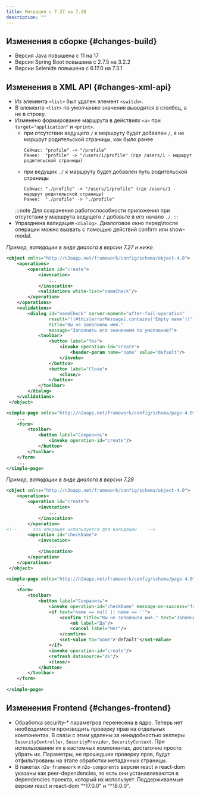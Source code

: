 ```yaml
---
title: Миграция с 7.27 на 7.28
description: ""
---
```


## Изменения в сборке {#changes-build}

- Версия Java повышена с 11 на 17
- Версия Spring Boot повышена с 2.7.5 на 3.2.2
- Версии Selenide повышена c 6.17.0 на 7.3.1

## Изменения в XML API {#changes-xml-api}

- Из элемента `<list>` был удален элемент `<switch>`.
- В элементе `<list>` по умолчанию значения выводятся в столбец, а не в строку.
- Изменено формирование маршрута в действиях `<a>` при `target="application"` и `<print>`.<br/>
    - при отсутствии ведущего `/` к маршруту будет добавлен `/`, а не маршрут родительской страницы, как было ранее
        ```
        Сейчас: "profile" -> "/profile"
        Ранее:  "profile" -> "/users/1/profile" (где /users/1 - маршрут родительской страницы)
        ```
    - при ведущих `./` к маршруту будет добавлен путь родительской страницы
        ```
        Сейчас: "./profile" -> "/users/1/profile" (где /users/1 - маршрут родительской страницы)
        Ранее:  "./profile" -> "./profile"
        ```
    :::note
    Для сохранения работоспособности приложения при отсутствии у маршрута ведущего `/` добавьте в его начало `./`.
    :::
- Упразднена валидация `<dialog>`. Диалоговое окно перед\после операции можно вызвать с помощью действий confirm или show-modal.

*Пример, валидации в виде диалога в версии 7.27 и ниже*
```xml title="test.object.xml"
<object xmlns="http://n2oapp.net/framework/config/schema/object-4.0">
    <operations>
        <operation id="create">
            <invocation>
                ...
            </invocation>
            <validations white-list="nameCheck"/>
        </operation>
    </operations>
    <validations>
        <dialog id="nameCheck" server-moment="after-fail-operation"
                result="!(#this[errorMessage].contains('Empty name'))"
                title="Вы не заполнили имя."
                message="Заполнить его значением по умолчанию?">
            <toolbar>
                <button label="Yes">
                    <invoke operation-id="create">
                        <header-param name="name" value="default"/>
                    </invoke>
                </button>
                <button label="Close">
                    <close/>
                </button>
            </toolbar>
        </dialog>
    </validations>
 </object>
```

```xml title="modal.page.xml"
<simple-page xmlns="http://n2oapp.net/framework/config/schema/page-4.0">
    ...
    <form>
        <toolbar>
            <button label="Сохранить">
                <invoke operation-id="create"/>
            </button>
        </toolbar>
    </form>
    ...
</simple-page>
```

*Пример, валидации в виде диалога в версии 7.28*
```xml title="test.object.xml"
<object xmlns="http://n2oapp.net/framework/config/schema/object-4.0">
    <operations>
        <operation id="create">
            <invocation>
                ...
            </invocation>
        </operation>
<!--      эта операция используется для валидации    -->
        <operation id="checkName">
            <invocation>
                ...
            </invocation>
        </operation>
    </operations>
 </object>
```

```xml title="modal.page.xml"
<simple-page xmlns="http://n2oapp.net/framework/config/schema/page-4.0">
    ...
    <form>
        <toolbar>
            <button label="Сохранить">
                <invoke operation-id="checkName" message-on-success="false"/>
                <if test="name == null || name == ''">
                    <confirm title="Вы не заполнили имя." text="Заполнить его значением по умолчанию?">
                        <ok label="Да"/>
                        <cancel label="Нет"/>
                    </confirm>
                    <set-value to="name">'default'</set-value>
                </if>
                <invoke operation-id="create"/>
                <refresh datasource="ds"/>
                <close/>
            </button>
        </toolbar>
    </form>
    ...
</simple-page>
```

## Изменения Frontend {#changes-frontend}

- Обработка security-* параметров перенесена в ядро. Теперь нет необходимости производить проверку прав на отдельных компонентах.
В связи с этим удалены за ненадобностью хелперы `SecurityController`, `SecurityProvider`, `SecurityContext`.
При использовании их в кастомных компонентах, достаточно просто убрать их. Параметры, не прошедшие проверку прав,
будут отфильтрованы на этапе обработки метаданных страницы.
- В пакетах `n2o-framework` и `n2o-components` версии react и react-dom указаны как peer-dependencies,
то есть они устанавливаются в dependencies проекта, который их использует.
Поддерживаемые версии react и react-dom "^17.0.0" и "^18.0.0".
